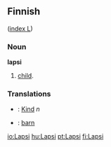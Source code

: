 ==Finnish==
([[Wiktionary:Finnish_index_l|index L]])

===Noun===
'''lapsi'''
# [[child]].

===Translations===
*{{de}}: [[Kind]] ''n'' 
*{{sv}}: [[barn]]

[[io:Lapsi]]
[[hu:Lapsi]]
[[pt:Lapsi]]
[[fi:Lapsi]]